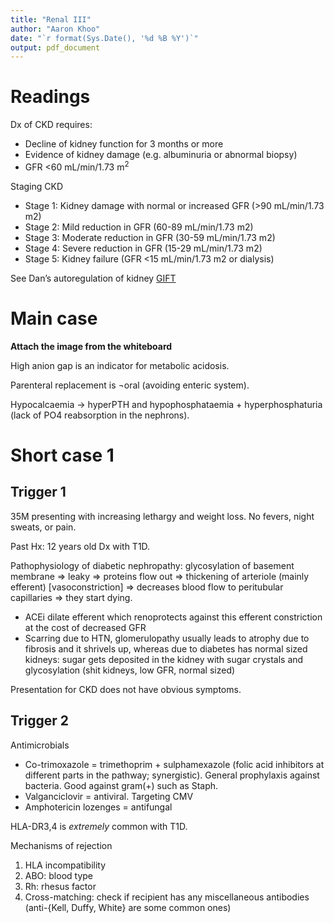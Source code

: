 ```yaml
---
title: "Renal III"
author: "Aaron Khoo"
date: "`r format(Sys.Date(), '%d %B %Y')`"
output: pdf_document
---
```


# Readings

Dx of CKD requires:

-  Decline of kidney function for 3 months or more \textbf{AND}
-  Evidence of kidney damage (e.g. albuminuria or abnormal biopsy) \textbf{OR}
-  GFR <60 mL/min/1.73 m^2^

Staging CKD

-  Stage 1: Kidney damage with normal or increased GFR (>90 mL/min/1.73 m2)
-  Stage 2: Mild reduction in GFR (60-89 mL/min/1.73 m2)
-  Stage 3: Moderate reduction in GFR (30-59 mL/min/1.73 m2)
-  Stage 4: Severe reduction in GFR (15-29 mL/min/1.73 m2)
-  Stage 5: Kidney failure (GFR <15 mL/min/1.73 m2 or dialysis)

See Dan's autoregulation of kidney [GIFT](https://drive.google.com/drive/folders/0B0QeJC_rDeMIYjZMU2VfQVR2RU0) 

# Main case

**Attach the image from the whiteboard**

High anion gap is an indicator for metabolic acidosis. 

Parenteral replacement is $\neg$oral (avoiding enteric system).

Hypocalcaemia $\rightarrow$ hyperPTH and hypophosphataemia + hyperphosphaturia (lack of PO4 reabsorption in the nephrons).

# Short case 1

## Trigger 1

35M presenting with increasing lethargy and weight loss. No fevers, night sweats, or pain.

Past Hx: 12 years old Dx with T1D.

Pathophysiology of diabetic nephropathy: glycosylation of basement membrane => leaky => proteins flow out => thickening of arteriole (mainly efferent) [vasoconstriction] => decreases blood flow to peritubular capillaries => they start dying.

-  ACEi dilate efferent which renoprotects against this efferent constriction at the cost of decreased GFR
-  Scarring due to HTN, glomerulopathy usually leads to atrophy due to fibrosis and it shrivels up, whereas due to diabetes has normal sized kidneys: sugar gets deposited in the kidney with sugar crystals and glycosylation (shit kidneys, low GFR, normal sized)

Presentation for CKD does not have obvious symptoms. 

## Trigger 2

Antimicrobials

-  Co-trimoxazole = trimethoprim + sulphamexazole (folic acid inhibitors at different parts in the pathway; synergistic). General prophylaxis against bacteria. Good against gram(+) such as Staph.
-  Valganciclovir = antiviral. Targeting CMV
-  Amphotericin lozenges = antifungal

HLA-DR3,4 is *extremely* common with T1D. 

Mechanisms of rejection

1.  HLA incompatibility
2.  ABO: blood type
3.  Rh: rhesus factor
4.  Cross-matching: check if recipient has any miscellaneous antibodies (anti-{Kell, Duffy, White} are some common ones)


